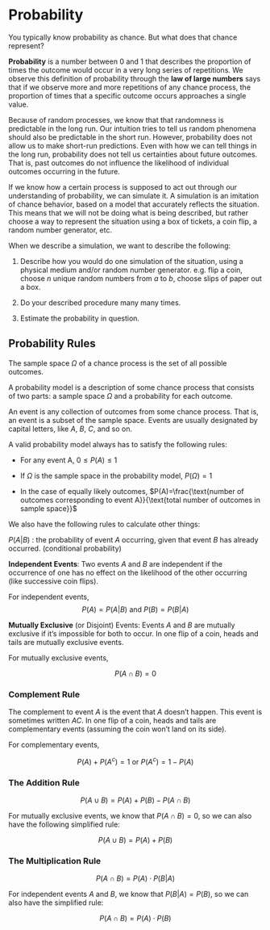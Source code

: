 # Probability

You typically know probability as chance. But what does that chance represent? 

**Probability** is a number between 0 and 1 that describes the proportion of times the outcome would occur in a very long series of repetitions. We observe this definition of probability through the **law of large numbers** says that if we observe more and more repetitions of any chance process, the proportion of times that a specific outcome occurs approaches a single value. 

Because of random processes, we know that that randomness is predictable in the long run. Our intuition tries to tell us random phenomena should also be predictable in the short run. However, probability does not allow us to make short-run predictions. Even with how we can tell things in the long run, probability does not tell us certainties about future outcomes. That is, past outcomes do not influence the likelihood of individual outcomes occurring in the future. 

If we know how a certain process is supposed to act out through our understanding of probability, we can simulate it. A simulation is an imitation of chance behavior, based on a model that accurately reflects the situation. This means that we will not be doing what is being described, but rather choose a way to represent the situation using a box of tickets, a coin flip, a random number generator, etc.

When we describe a simulation, we want to describe the following:

1. Describe how you would do one simulation of the situation, using a physical medium and/or random number generator. e.g. flip a coin, choose $n$ unique random numbers from $a$ to $b$, choose slips of paper out a box.

2. Do your described procedure many many times.

3. Estimate the probability in question.

## Probability Rules

The sample space $\Omega$ of a chance process is the set of all possible outcomes. 

A probability model is a description of some chance process that consists of two parts: a sample space $\Omega$ and a probability for each outcome. 

An event is any collection of outcomes from some chance process. That is, an event is a subset of the sample space. Events are usually designated by capital letters, like $A$, $B$, $C$, and so on. 

A valid probability model always has to satisfy the following rules:

::: {.highlight}

- For any event A, $0 \leq P(A) \leq 1$

- If $\Omega$ is the sample space in the probability model, $P(\Omega)=1$

- In the case of equally likely outcomes, $P(A)=\frac{\text{number of outcomes corresponding to event A}}{\text{total number of outcomes in sample space}}$

:::

We also have the following rules to calculate other things:

$P(A|B)$ : the probability of event $A$ occurring, given that event $B$ has already occurred. (conditional probability)

::: {.highlight}
**Independent Events**: Two events $A$ and $B$ are independent if the occurrence of one has no effect on the likelihood of the other occurring (like successive coin flips).  

For independent events, 
$$P(A)=P(A|B) \text{ and } P(B)=P(B|A)$$
:::

::: {.highlight}
**Mutually Exclusive** (or Disjoint) Events: Events $A$ and $B$ are mutually exclusive if it’s impossible for both to occur.  In one flip of a coin, heads and tails are mutually exclusive events.  

For mutually exclusive events, 

$$P(A\cap B)=0$$ 
:::

### Complement Rule

The complement to event $A$ is the event that $A$ doesn’t happen.  This event is sometimes written $AC$.  In one flip of a coin, heads and tails are complementary events (assuming the coin won’t land on its side).  

::: {.highlight}
For complementary events, 

$$P(A)+P(A^c)=1 \text{ or } P(A^c)=1-P(A)$$
:::

### The Addition Rule

::: {.highlight}
$$P(A \cup B)=P(A) + P(B)-P(A \cap B)$$

For mutually exclusive events, we know that $P(A\cap B)=0$, so we can also have the following simplified rule:

$$P(A \cup B)=P(A) + P(B)$$
:::

### The Multiplication Rule

::: {.highlight}
$$P(A\cap B)=P(A)\cdot P(B|A)$$

For independent events $A$ and $B$, we know that $P(B|A) = P(B)$, so we can also have the simplified rule:

$$P(A\cap B)=P(A)\cdot P(B)$$
:::

